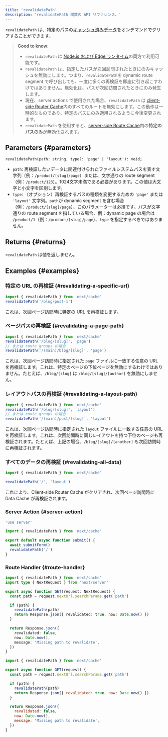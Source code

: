 ```yaml
---
title: 'revalidatePath'
description: 'revalidatePath 関数の API リファレンス。'
---
```


`revalidatePath` は、特定のパスの[キャッシュ済みデータ](/docs/app/building-your-application/caching)をオンデマンドでクリアすることができます。

> **Good to know**:
>
> - `revalidatePath` は [Node.js および Edge ランタイム](/docs/app/building-your-application/rendering/edge-and-nodejs-runtimes)の両方で利用可能です。
> - `revalidatePath` は、指定したパスが次回訪問されたときにのみキャッシュを無効にします。つまり、`revalidatePath`を dynamic route segment で呼び出しても、一度に多くの再検証を即座に引き起こすわけではありません。無効化は、パスが次回訪問されたときにのみ発生します。
> - 現在、server actions で使用された場合、`revalidatePath` は [client-side Router Cache](/docs/app/building-your-application/caching#client-side-router-cache)内のすべてのルートを無効にします。この動作は一時的なものであり、特定のパスにのみ適用されるように今後変更されます。
> - `revalidatePath` を使用すると、[server-side Route Cache](/docs/app/building-your-application/caching#full-route-cache)内の**特定のパスのみ**が無効化されます。

## Parameters {#parameters}

```tsx
revalidatePath(path: string, type?: 'page' | 'layout'): void;
```

- `path`: 再検証したいデータに関連付けられたファイルシステムパスを表す文字列（例：`/product/[slug]/page`）または、文字通りの route segment（例：`/product/123`）。1024文字未満である必要があります。この値は大文字と小文字を区別します。
- `type`: （オプション）再検証するパスの種類を変更するための `'page'` または `'layout'` 文字列。`path`が dynamic segment を含む場合（例：`/product/[slug]/page`）、このパラメーターは必須です。パスが文字通りの route segment を指している場合、例：dynamic page の場合は `/product/1`（例：`/product/[slug]/page`）、`type` を指定するべきではありません。

## Returns {#returns}

`revalidatePath` は値を返しません。

## Examples {#examples}

### 特定の URL の再検証 {#revalidating-a-specific-url}

```ts
import { revalidatePath } from 'next/cache'
revalidatePath('/blog/post-1')
```

これは、次回ページ訪問時に特定の URL を再検証します。

### ページパスの再検証 {#revalidating-a-page-path}

```ts
import { revalidatePath } from 'next/cache'
revalidatePath('/blog/[slug]', 'page')
// または route groups の場合
revalidatePath('/(main)/blog/[slug]', 'page')
```

これは、次回ページ訪問時に指定された `page` ファイルに一致する任意の URL を再検証します。これは、特定のページの下位ページを無効にするわけではありません。たとえば、`/blog/[slug]` は `/blog/[slug]/[author]` を無効にしません。

### レイアウトパスの再検証 {#revalidating-a-layout-path}

```ts
import { revalidatePath } from 'next/cache'
revalidatePath('/blog/[slug]', 'layout')
// または route groups の場合
revalidatePath('/(main)/post/[slug]', 'layout')
```

これは、次回ページ訪問時に指定された `layout` ファイルに一致する任意の URL を再検証します。これは、次回訪問時に同じレイアウトを持つ下位のページも再検証されます。たとえば、上記の場合、`/blog/[slug]/[another]` も次回訪問時に再検証されます。

### すべてのデータの再検証 {#revalidating-all-data}

```ts
import { revalidatePath } from 'next/cache'

revalidatePath('/', 'layout')
```

これにより、Client-side Router Cache がクリアされ、次回ページ訪問時に Data Cache が再検証されます。

### Server Action {#server-action}

<Tabs>
<TabItem value="ts" label="TypeScript">

```ts title="app/actions.ts" switcher
'use server'

import { revalidatePath } from 'next/cache'

export default async function submit() {
  await submitForm()
  revalidatePath('/')
}
```

</TabItem>
</Tabs>

### Route Handler {#route-handler}

<Tabs>
<TabItem value="ts" label="TypeScript">

```ts title="app/api/revalidate/route.ts" switcher
import { revalidatePath } from 'next/cache'
import type { NextRequest } from 'next/server'

export async function GET(request: NextRequest) {
  const path = request.nextUrl.searchParams.get('path')

  if (path) {
    revalidatePath(path)
    return Response.json({ revalidated: true, now: Date.now() })
  }

  return Response.json({
    revalidated: false,
    now: Date.now(),
    message: 'Missing path to revalidate',
  })
}
```

</TabItem>
<TabItem value="js" label="JavaScript">

```js title="app/api/revalidate/route.js" switcher
import { revalidatePath } from 'next/cache'

export async function GET(request) {
  const path = request.nextUrl.searchParams.get('path')

  if (path) {
    revalidatePath(path)
    return Response.json({ revalidated: true, now: Date.now() })
  }

  return Response.json({
    revalidated: false,
    now: Date.now(),
    message: 'Missing path to revalidate',
  })
}
```

</TabItem>
</Tabs>
